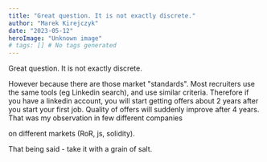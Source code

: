 ```yaml
---
title: "Great question. It is not exactly discrete."
author: "Marek Kirejczyk"
date: "2023-05-12"
heroImage: "Unknown image"
# tags: [] # No tags generated
---
```


Great question. It is not exactly discrete.

However because there are those market "standards". Most recruiters use the same tools (eg Linkedin search), and use similar criteria. Therefore if you have a linkedin account, you will start getting offers about 2 years after you start your first job. Quality of offers will suddenly improve after 4 years. That was my observation in few different companies

on different markets (RoR, js, solidity).

That being said - take it with a grain of salt.